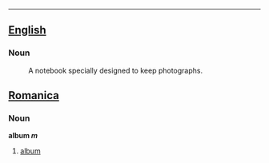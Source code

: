 ----
==[[English]]==
===Noun===
:A notebook specially designed to keep photographs.

==[[Romanica]]==
===Noun===
<b>album ''m''</b>
#[[album]]